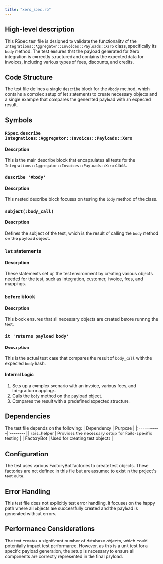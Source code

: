 ```yaml
---
title: "xero_spec.rb"
---
```


## High-level description
This RSpec test file is designed to validate the functionality of the `Integrations::Aggregator::Invoices::Payloads::Xero` class, specifically its `body` method. The test ensures that the payload generated for Xero integration is correctly structured and contains the expected data for invoices, including various types of fees, discounts, and credits.

## Code Structure
The test file defines a single `describe` block for the `#body` method, which contains a complex setup of let statements to create necessary objects and a single example that compares the generated payload with an expected result.

## Symbols

### `RSpec.describe Integrations::Aggregator::Invoices::Payloads::Xero`
#### Description
This is the main describe block that encapsulates all tests for the `Integrations::Aggregator::Invoices::Payloads::Xero` class.

### `describe '#body'`
#### Description
This nested describe block focuses on testing the `body` method of the class.

### `subject(:body_call)`
#### Description
Defines the subject of the test, which is the result of calling the `body` method on the payload object.

### `let` statements
#### Description
These statements set up the test environment by creating various objects needed for the test, such as integration, customer, invoice, fees, and mappings.

### `before` block
#### Description
This block ensures that all necessary objects are created before running the test.

### `it 'returns payload body'`
#### Description
This is the actual test case that compares the result of `body_call` with the expected `body` hash.

#### Internal Logic
1. Sets up a complex scenario with an invoice, various fees, and integration mappings.
2. Calls the `body` method on the payload object.
3. Compares the result with a predefined expected structure.

## Dependencies
The test file depends on the following:
| Dependency | Purpose |
|:-----------|:--------|
| rails_helper | Provides the necessary setup for Rails-specific testing |
| FactoryBot | Used for creating test objects |

## Configuration
The test uses various FactoryBot factories to create test objects. These factories are not defined in this file but are assumed to exist in the project's test suite.

## Error Handling
This test file does not explicitly test error handling. It focuses on the happy path where all objects are successfully created and the payload is generated without errors.

## Performance Considerations
The test creates a significant number of database objects, which could potentially impact test performance. However, as this is a unit test for a specific payload generation, the setup is necessary to ensure all components are correctly represented in the final payload.